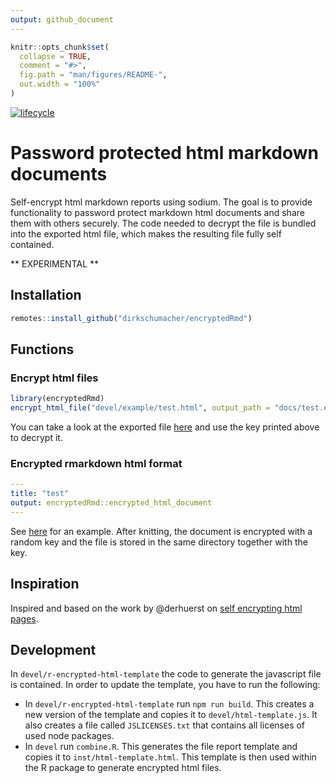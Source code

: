 ```yaml
---
output: github_document
---
```


<!-- README.md is generated from README.Rmd. Please edit that file -->

```r
knitr::opts_chunk$set(
  collapse = TRUE,
  comment = "#>",
  fig.path = "man/figures/README-",
  out.width = "100%"
)
```

[![lifecycle](https://img.shields.io/badge/lifecycle-experimental-orange.svg)](https://www.tidyverse.org/lifecycle/#experimental)

# Password protected html markdown documents

Self-encrypt html markdown reports using sodium. The goal is to provide functionality to password protect markdown html documents and share them with others securely. The code needed to decrypt the file is bundled into the exported html file, which makes the resulting file fully self contained.

** EXPERIMENTAL **

## Installation

``` r
remotes::install_github("dirkschumacher/encryptedRmd")
```

## Functions

### Encrypt html files

```r
library(encryptedRmd)
encrypt_html_file("devel/example/test.html", output_path = "docs/test.encrypted.html")
```

You can take a look at the exported file [here](https://dirkschumacher.github.io/encryptedRmd/test.encrypted.html) and use the key printed above to decrypt it.

### Encrypted rmarkdown html format

```yml
---
title: "test"
output: encryptedRmd::encrypted_html_document
---
```

See [here](devel/example/) for an example. After knitting, the document is encrypted with a random key and the file is stored in the same directory together with the key.

## Inspiration

Inspired and based on the work by @derhuerst on [self encrypting html pages](https://github.com/derhuerst/self-decrypting-html-page).

## Development

In `devel/r-encrypted-html-template` the code to generate the javascript file is contained. In order to update the template, you have to run the following:

* In `devel/r-encrypted-html-template` run `npm run build`. This creates a new version of the template and copies it to `devel/html-template.js`. It also creates a file called `JSLICENSES.txt` that contains all licenses of used node packages.
* In `devel` run `combine.R`. This generates the file report template and copies it to `inst/html-template.html`. This template is then used within the R package to generate encrypted html files.

